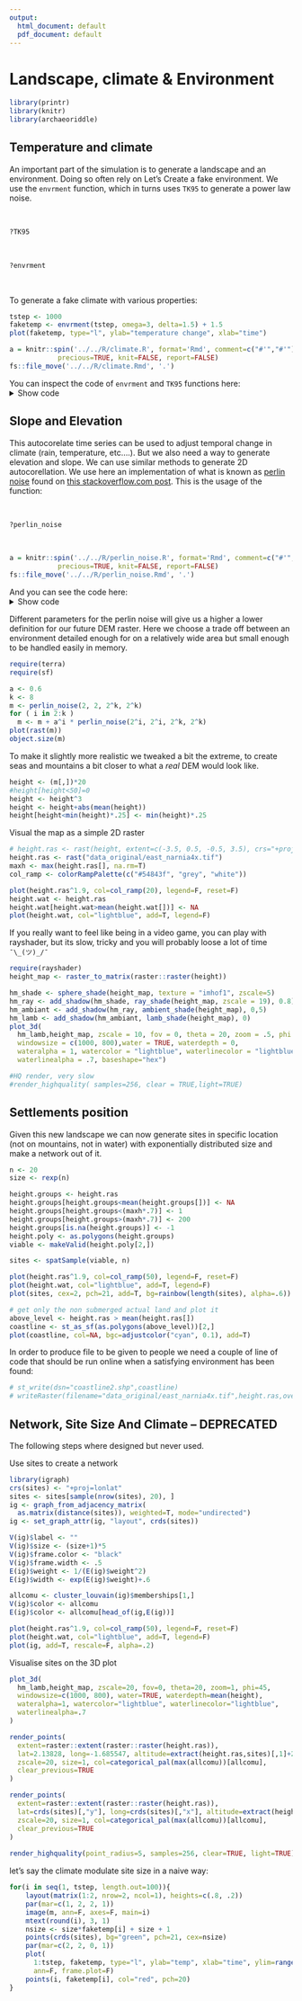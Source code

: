 ```yaml
---
output:
  html_document: default
  pdf_document: default
---
```

# Landscape, climate & Environment

```r
library(printr)
library(knitr)
library(archaeoriddle)

```

## Temperature and climate

An important part of the simulation is to generate a landscape and an environment.
Doing so often rely on
Let's Create a fake environment. We use the `envrment` function, which in turns
uses `TK95` to generate a power law noise.

<br>

```r
?TK95
```
<br>

```r
?envrment
```
<br>

To generate a fake climate with various properties:

```r
tstep <- 1000
faketemp <- envrment(tstep, omega=3, delta=1.5) + 1.5
plot(faketemp, type="l", ylab="temperature change", xlab="time")   
```

```r
a = knitr::spin('../../R/climate.R', format='Rmd', comment=c("#'","#'"),
            precious=TRUE, knit=FALSE, report=FALSE)
fs::file_move('../../R/climate.Rmd', '.')
```

You can inspect the code of `envrment` and `TK95` functions here:
<details><summary>Show code</summary>
**Code**

```r
res = knitr::knit_child(input='climate.Rmd', quiet=TRUE)
cat(res, sep = '\n')
fs::file_delete('climate.Rmd')
```
</details>

## Slope and Elevation

This autocorelate time series can be used to adjust temporal change in climate (rain, temperature, etc....). But we also need a way to generate elevation and slope. We can use similar methods to generate 2D autocorellation. We use here an implementation of what is known as [perlin noise](https://en.wikipedia.org/wiki/Perlin_noise) found on [this stackoverflow.com post](https://stackoverflow.com/questions/15387328/realistic-simulated-elevation-data-in-r-perlin-noise). This is the usage of the function:

<br>

```r
?perlin_noise
```
<br>

```r
a = knitr::spin('../../R/perlin_noise.R', format='Rmd', comment=c("#'","#'"),
            precious=TRUE, knit=FALSE, report=FALSE)
fs::file_move('../../R/perlin_noise.Rmd', '.')
```

And you can see the code here:
<details><summary>Show code</summary>
**Code**

```r
res = knitr::knit_child(input='perlin_noise.Rmd', quiet=TRUE)
cat(res, sep = '\n')
fs::file_delete('perlin_noise.Rmd')
```
</details>


Different parameters for the perlin noise will give us a higher a lower definition for our future DEM raster. Here we choose a trade off between an environment detailed enough for on a relatively wide area but small enough to be handled easily in memory.

```r
require(terra)
require(sf)

a <- 0.6
k <- 8
m <- perlin_noise(2, 2, 2^k, 2^k)
for ( i in 2:k )
  m <- m + a^i * perlin_noise(2^i, 2^i, 2^k, 2^k)
plot(rast(m))
object.size(m)
```

To make it slightly more realistic we tweaked a bit the extreme, to create seas and mountains a bit closer to what a _real_ DEM would look like.


```r
height <- (m[,])*20
#height[height<50]=0
height <- height^3
height <- height+abs(mean(height))
height[height<min(height)*.25] <- min(height)*.25
```


Visual the map as a simple 2D raster


```r

# height.ras <- rast(height, extent=c(-3.5, 0.5, -0.5, 3.5), crs="+proj=latlon")
height.ras <- rast("data_original/east_narnia4x.tif")
maxh <- max(height.ras[], na.rm=T)
col_ramp <- colorRampPalette(c("#54843f", "grey", "white"))

plot(height.ras^1.9, col=col_ramp(20), legend=F, reset=F)
height.wat <- height.ras
height.wat[height.wat>mean(height.wat[])] <- NA
plot(height.wat, col="lightblue", add=T, legend=F)

```

If you really want to feel like being in a video game, you can play with rayshader, but its slow, tricky and you will probably loose a lot of time `¯\_(ツ)_/¯`

```r
require(rayshader)
height_map <- raster_to_matrix(raster::raster(height)) 

hm_shade <- sphere_shade(height_map, texture = "imhof1", zscale=5) 
hm_ray <- add_shadow(hm_shade, ray_shade(height_map, zscale = 19), 0.8) 
hm_ambiant <- add_shadow(hm_ray, ambient_shade(height_map), 0,5) 
hm_lamb <- add_shadow(hm_ambiant, lamb_shade(height_map), 0) 
plot_3d(
  hm_lamb,height_map, zscale = 10, fov = 0, theta = 20, zoom = .5, phi = 45,
  windowsize = c(1000, 800),water = TRUE, waterdepth = 0,
  wateralpha = 1, watercolor = "lightblue", waterlinecolor = "lightblue",
  waterlinealpha = .7, baseshape="hex")

#HQ render, very slow
#render_highquality( samples=256, clear = TRUE,light=TRUE)

```


## Settlements position

Given this new landscape we can now generate sites in specific location (not on mountains, not in water) with exponentially distributed size and make a network out of it.  



```r
n <- 20
size <- rexp(n)

height.groups <- height.ras
height.groups[height.groups<mean(height.groups[])] <- NA
height.groups[height.groups<(maxh*.7)] <- 1
height.groups[height.groups>(maxh*.7)] <- 200
height.groups[is.na(height.groups)] <- -1
height.poly <- as.polygons(height.groups)
viable <- makeValid(height.poly[2,])

sites <- spatSample(viable, n)

plot(height.ras^1.9, col=col_ramp(50), legend=F, reset=F)
plot(height.wat, col="lightblue", add=T, legend=F)
plot(sites, cex=2, pch=21, add=T, bg=rainbow(length(sites), alpha=.6))

# get only the non submerged actual land and plot it
above_level <- height.ras > mean(height.ras[])
coastline <- st_as_sf(as.polygons(above_level))[2,]
plot(coastline, col=NA, bgc=adjustcolor("cyan", 0.1), add=T)

```

In order to produce file to be given to people we need a couple of line of code that should be run online when a satisfying environment has been found:

```r
# st_write(dsn="coastline2.shp",coastline)
# writeRaster(filename="data_original/east_narnia4x.tif",height.ras,overwrite=T)
```

## Network, Site Size And Climate -- DEPRECATED

The following steps where designed but never used.

Use sites to create a network

```r

library(igraph)
crs(sites) <- "+proj=lonlat"
sites <- sites[sample(nrow(sites), 20), ]
ig <- graph_from_adjacency_matrix(
  as.matrix(distance(sites)), weighted=T, mode="undirected")
ig <- set_graph_attr(ig, "layout", crds(sites))

V(ig)$label <- ""
V(ig)$size <- (size+1)*5
V(ig)$frame.color <- "black"
V(ig)$frame.width <- .5
E(ig)$weight <- 1/(E(ig)$weight^2)
E(ig)$width <- exp(E(ig)$weight)+.6

allcomu <- cluster_louvain(ig)$memberships[1,]
V(ig)$color <- allcomu
E(ig)$color <- allcomu[head_of(ig,E(ig))]

plot(height.ras^1.9, col=col_ramp(50), legend=F, reset=F)
plot(height.wat, col="lightblue", add=T, legend=F)
plot(ig, add=T, rescale=F, alpha=.2)
```

Visualise sites on the 3D plot

```r

plot_3d(
  hm_lamb,height_map, zscale=20, fov=0, theta=20, zoom=1, phi=45,
  windowsize=c(1000, 800), water=TRUE, waterdepth=mean(height),
  wateralpha=1, watercolor="lightblue", waterlinecolor="lightblue",
  waterlinealpha=.7
)

render_points(
  extent=raster::extent(raster::raster(height.ras)),
  lat=2.13828, long=-1.685547, altitude=extract(height.ras,sites)[,1]+20,
  zscale=20, size=1, col=categorical_pal(max(allcomu))[allcomu],
  clear_previous=TRUE
)

render_points(
  extent=raster::extent(raster::raster(height.ras)),
  lat=crds(sites)[,"y"], long=crds(sites)[,"x"], altitude=extract(height.ras, sites)[,1]+20,
  zscale=20, size=1, col=categorical_pal(max(allcomu))[allcomu],
  clear_previous=TRUE
)
       
render_highquality(point_radius=5, samples=256, clear=TRUE, light=TRUE)

```

let's say the climate modulate site size in a naive way:


```r
for(i in seq(1, tstep, length.out=100)){
	layout(matrix(1:2, nrow=2, ncol=1), heights=c(.8, .2))
	par(mar=c(1, 2, 2, 1))
	image(m, ann=F, axes=F, main=i)
	mtext(round(i), 3, 1)
	nsize <- size*faketemp[i] + size + 1
	points(crds(sites), bg="green", pch=21, cex=nsize)
	par(mar=c(2, 2, 0, 1))
	plot(
	  1:tstep, faketemp, type="l", ylab="temp", xlab="time", ylim=range(faketemp),
	  ann=F, frame.plot=F)
	points(i, faketemp[i], col="red", pch=20)
}
```


